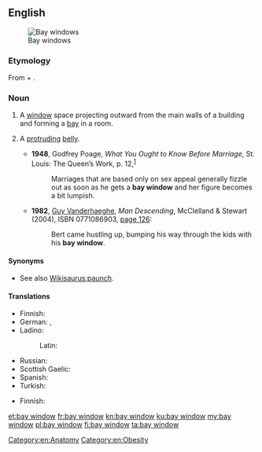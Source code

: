 ==English==
{{wikipedia}}
[[Image:Bay Windows.JPG|thumb|right|Bay windows]]

===Etymology===
From {{m|en|bay}} + {{m|en|window}}.

===Noun===
{{en-noun}}

# {{lb|en|architecture}} A [[window]] space projecting outward from the main walls of a building and forming a [[bay]] in a room.
# {{lb|en|figuratively}} A [[protruding]] [[belly]].
#* '''1948''', Godfrey Poage, ''What You Ought to Know Before Marriage'', St. Louis: The Queen’s Work, p. 12,<sup>[https://archive.org/details/whatyououghttokn00poag]</sup>
#*: Marriages that are based only on sex appeal generally fizzle out as soon as he gets a '''bay window''' and her figure becomes a bit lumpish.
#* '''1982''', [[w:Guy Vanderhaeghe|Guy Vanderhaeghe]], ''Man Descending'', McClelland & Stewart (2004), ISBN 0771086903, [http://books.google.com/books?id=VUYNAq1qVTcC&pg=PA126 page 126]:
#*: Bert came hustling up, bumping his way through the kids with his '''bay window'''.

====Synonyms====
* {{sense|protruding belly}} See also [[Wikisaurus:paunch]].

====Translations====
{{trans-top|type of window}}
* Finnish: {{t|fi|erkkeri-ikkuna}}
* German: {{t+|de|Erker}}, {{t|de|Erkerfenster|n}}
* Ladino:
*: Latin: {{t|lad|djumba|f}}
{{trans-mid}}
* Russian: {{t+|ru|э́ркер|m}}
* Scottish Gaelic: {{t|gd|uinneag cearcaill|f}}
* Spanish: {{t|es|ventana de bahía|f}}
* Turkish: {{t+|tr|cumba}}
{{trans-bottom}}

{{trans-top|protruding belly}}
* Finnish: {{t|fi|pömppömaha}}
{{trans-mid}}
{{trans-bottom}}

[[Category:en:Anatomy]]
[[Category:en:Obesity]]

[[et:bay window]]
[[fr:bay window]]
[[kn:bay window]]
[[ku:bay window]]
[[my:bay window]]
[[pl:bay window]]
[[fi:bay window]]
[[ta:bay window]]